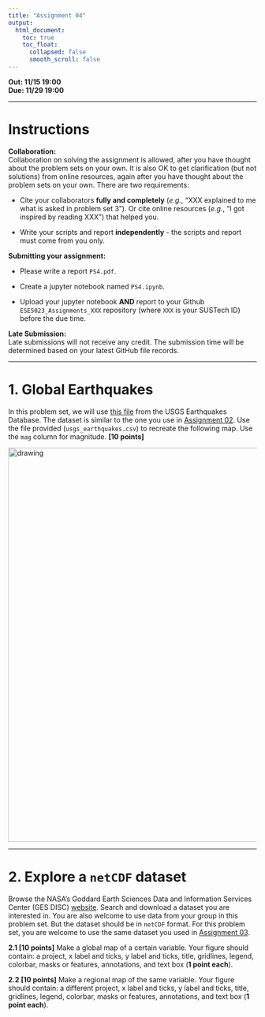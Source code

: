 ---
title: "Assignment 04"
output:
  html_document:
    toc: true
    toc_float:
      collapsed: false
      smooth_scroll: false
---

**Out: 11/15 19:00 **  
**Due: 11/29 19:00 **  

***

# Instructions  

**Collaboration:**  
Collaboration on solving the assignment is allowed, after you have thought about the problem sets on your own. It is also OK to get clarification (but not solutions) from online resources, again after you have thought about the problem sets on your own. There are two requirements: 

* Cite your collaborators **fully and completely** (*e.g.*, "XXX explained to me what is asked in problem set 3"). Or cite online resources (*e.g.*, "I got inspired by reading XXX") that helped you.

* Write your scripts and report **independently** - the scripts and report must come from you only.

**Submitting your assignment:**  

* Please write a report `PS4.pdf`. 

* Create a jupyter notebook named `PS4.ipynb`. 

* Upload your jupyter notebook **AND** report to your Github `ESE5023_Assignments_XXX` repository (where `XXX` is your SUSTech ID) before the due time.

**Late Submission:**   
Late submissions will not receive any credit. The submission time will be determined based on your latest GitHub file records.

***

# 1. Global Earthquakes

In this problem set, we will use [this file](https://zhu-group.github.io/ese5023/download/usgs_earthquakes.csv) from the USGS Earthquakes Database. The dataset is similar to the one you use in [Assignment 02](https://zhu-group.github.io/ese5023/Assignment_02.html#1_Significant_earthquakes_since_2150_BC). Use the file provided (`usgs_earthquakes.csv`) to recreate the following map. Use the `mag` column for magnitude. **[10 points]** 

<img src="figs/earthquakes.png" alt="drawing" width="800"/>  

***

# 2. Explore a `netCDF` dataset

Browse the NASA's Goddard Earth Sciences Data and Information Services Center (GES DISC) [website](https://disc.gsfc.nasa.gov/). Search and download a dataset you are interested in. You are also welcome to use data from your group in this problem set. But the dataset should be in `netCDF` format. For this problem set, you are welcome to use the same dataset you used in [Assignment 03](https://zhu-group.github.io/ese5023/Assignment_03.html#3_Explore_a_netCDF_dataset).

**2.1 [10 points]** Make a global map of a certain variable. Your figure should contain: a project, x label and ticks, y label and ticks, title, gridlines, legend, colorbar, masks or features, annotations, and text box (**1 point each**).

**2.2 [10 points]** Make a regional map of the same variable. Your figure should contain: a different project, x label and ticks, y label and ticks, title, gridlines, legend, colorbar, masks or features, annotations, and text box (**1 point each**).
